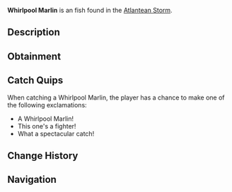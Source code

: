 {{FishInfobox
|image          = Whirlpool Marlin.png
|rarity         = Unusual
|sea            = First Sea
|location       = [[Atlantean Storm]]
|sublocation    = 
|sources        = Fishing Rod
|radar_location = 
|xp             = 250
|weather        = Rain
|time           = 
|season         = Spring
|bait           = Squid
|base_weight    = 9
|base_value     = 450
|weight_range   = 5
|base_chance    = 35
|base_resil     = 55
}}
'''Whirlpool Marlin''' is an {{Rarity|Unusual}} fish found in the [[Atlantean Storm]].

== Description ==
{{Description|A powerful marlin species that thrives in the chaotic waters of the Atlantean Storm. Their distinctive spiral-patterned bill helps them navigate through powerful currents while hunting.|Bestiary Entry}}

== Obtainment ==
{{Description|Found in the deeper parts of the Atlantean Storm.|Bestiary Hint}}
{{Fish Availability|
Grand Reef/Atlantean Storm
|top_rods      = 
Krampus's Rod\405659.14\421760.7;
Magma Rod\389278.94\404730.33;
Plastic Rod\358538.25\372218.88;
Fast Rod\288955.81\441593.39;
Leviathan's Fang Rod\280341.64\222329.58;
Buddy Bond Rod\264744.25\370992.57;
Flimsy Rod\231644.75\486522.45;
Fischer's Rod\260342.95\397866.11;
Training Rod\166250\363406.74;
Magnet Rod\179500.32\352426.59;
Astralhook Rod\259770.68\248239.94;
Ethereal Prism Rod\259417.82\196680.74;
Free Spirit Rod\253361.45\218607.39;
Seraphic Rod\250722.12\169660.74;
Trident Rod\250383.26\216037.72;
No-Life Rod\249382.83\181149.32;
Rod Of The Forgotten Fang\234839.69\165670.99;
Challenger's Rod\227711.92\166668.74;
Blazebringer Rod\220779.7\164368.81;
Rod Of The Depths\211604.11\159209.3;
Zeus Rod\208110.55\155223.69;
Rod Of The Exalted One\207556.15\160916.58;
Verdant Shear Rod\205312.26\155887.39;
Depthseeker Rod\188131.58\144611.79;
Avalanche Rod\169839.24\131298.01;
Volcanic Rod\162156.69\125652.48;
Steady Rod\83353.64\59396.8
|recommended   = Ethereal Prism Rod
}}

== Catch Quips ==
When catching a Whirlpool Marlin, the player has a chance to make one of the following exclamations:
* A Whirlpool Marlin!
* This one's a fighter!
* What a spectacular catch!

== Change History ==
{{Change History|{{subst:Current Version}}}}

== Navigation ==
{{Fish Navbox|Atlantean Storm}}